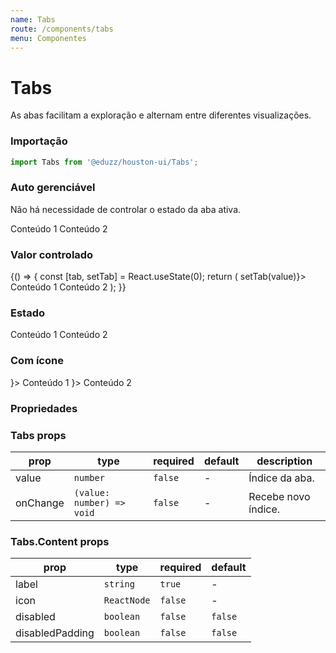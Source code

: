 ```yaml
---
name: Tabs
route: /components/tabs
menu: Componentes
---
```





# Tabs

As abas facilitam a exploração e alternam entre diferentes visualizações.

### Importação

```js
import Tabs from '@eduzz/houston-ui/Tabs';
```

### Auto gerenciável

Não há necessidade de controlar o estado da aba ativa.

<Playground>
  <Tabs>
    <Tabs.Content label='Título 1'>Conteúdo 1</Tabs.Content>
    <Tabs.Content label='Título 2'>Conteúdo 2</Tabs.Content>
  </Tabs>
</Playground>

### Valor controlado

<Playground>
  {() => {
    const [tab, setTab] = React.useState(0);
    return (
      <Tabs value={tab} onChange={value => setTab(value)}>
        <Tabs.Content label='Título 1'>Conteúdo 1</Tabs.Content>
        <Tabs.Content label='Título 2'>Conteúdo 2</Tabs.Content>
      </Tabs>
    );
  }}
</Playground>

### Estado

<Playground>
  <Tabs>
    <Tabs.Content label='Título 1'>Conteúdo 1</Tabs.Content>
    <Tabs.Content label='Desabilitado 2' disabled>
      Conteúdo 2
    </Tabs.Content>
  </Tabs>
</Playground>

### Com ícone

<Playground>
  <Tabs>
    <Tabs.Content label='Título 1' icon={<InsertEmoticonIcon />}>
      Conteúdo 1
    </Tabs.Content>
    <Tabs.Content label='Título 2' icon={<InsertEmoticonIcon />}>
      Conteúdo 2
    </Tabs.Content>
  </Tabs>
</Playground>

### Propriedades

### Tabs props

| prop     | type                      | required | default | description         |
| -------- | ------------------------- | -------- | ------- | ------------------- |
| value    | `number`                  | `false`  | -       | Índice da aba.      |
| onChange | `(value: number) => void` | `false`  | -       | Recebe novo índice. |

### Tabs.Content props

| prop            | type        | required | default |
| --------------- | ----------- | -------- | ------- |
| label           | `string`    | `true`   | -       |
| icon            | `ReactNode` | `false`  | -       |
| disabled        | `boolean`   | `false`  | `false` |
| disabledPadding | `boolean`   | `false`  | `false` |
